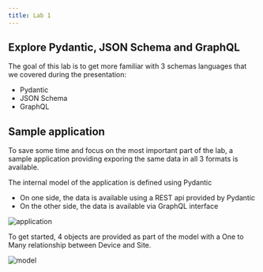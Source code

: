 ```yaml
---
title: Lab 1
---
```


## Explore Pydantic, JSON Schema and GraphQL

The goal of this lab is to get more familiar with 3 schemas languages that we covered during the presentation:
- Pydantic
- JSON Schema
- GraphQL

## Sample application

To save some time and focus on the most important part of the lab, a sample application providing exporing the same data in all 3 formats is available.

The internal model of the application is defined using Pydantic
- On one side, the data is available using a REST api provided by Pydantic
- On the other side, the data is available via GraphQL interface

![application](../images/lab1/application.excalidraw.svg)

To get started, 4 objects are provided as part of the model with a One to Many relationship between Device and Site.

![model](../images/lab1/model.png)



